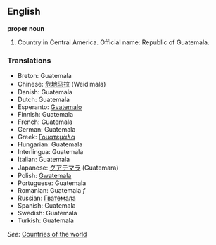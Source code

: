 ==English==

'''proper noun'''

# Country in Central America. Official name: Republic of Guatemala.
===Translations===
*Breton: Guatemala
*Chinese: [[危地马拉]] (Weidimala)
*Danish: Guatemala
*Dutch: Guatemala
*Esperanto: [[Gvatemalo]]
*Finnish: Guatemala
*French: Guatemala
*German: Guatemala
*Greek: [[Γουατεμάλα]]
*Hungarian: Guatemala
*Interlingua: Guatemala
*Italian: Guatemala
*Japanese: [[グアテマラ]] (Guatemara)
*Polish: [[Gwatemala]]
*Portuguese: Guatemala
*Romanian: Guatemala ''f''
*Russian: [[Гватемала]]
*Spanish: Guatemala
*Swedish: Guatemala
*Turkish: Guatemala

''See'': [[Countries of the world]]